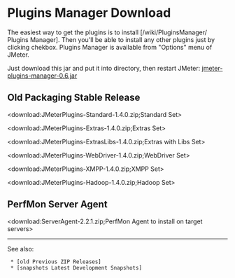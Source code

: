 = Plugins Manager Download =

The easiest way to get the plugins is to install [/wiki/PluginsManager/ Plugins Manager]. Then you'll be able to install any other plugins just by clicking chekbox. Plugins Manager is available from "Options" menu of JMeter.

Just download this jar and put it into {{{lib/ext}}} directory, then restart JMeter:
[http://search.maven.org/remotecontent?filepath=kg/apc/jmeter-plugins-manager/0.6/jmeter-plugins-manager-0.6.jar jmeter-plugins-manager-0.6.jar]

== Old Packaging Stable Release ==

<download:JMeterPlugins-Standard-1.4.0.zip;Standard Set>


<download:JMeterPlugins-Extras-1.4.0.zip;Extras Set>

<download:JMeterPlugins-ExtrasLibs-1.4.0.zip;Extras with Libs Set>

<download:JMeterPlugins-WebDriver-1.4.0.zip;WebDriver Set>

<download:JMeterPlugins-XMPP-1.4.0.zip;XMPP Set>

<download:JMeterPlugins-Hadoop-1.4.0.zip;Hadoop Set>

== PerfMon Server Agent ==
<download:ServerAgent-2.2.1.zip;PerfMon Agent to install on target servers>

----

See also:

  * [old Previous ZIP Releases]
  * [snapshots Latest Development Snapshots]

